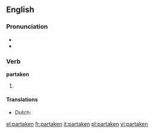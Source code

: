 ==English==

===Pronunciation===
* {{IPA|/pɑɻ'teɪkən/}}
* {{rhymes|eɪkən}}

===Verb===
'''partaken'''

# {{past participle of| to [[partake]]}}

====Translations====
* Dutch: {{t-|nl|deelgenomen}}

[[el:partaken]]
[[fr:partaken]]
[[it:partaken]]
[[pl:partaken]]
[[vi:partaken]]